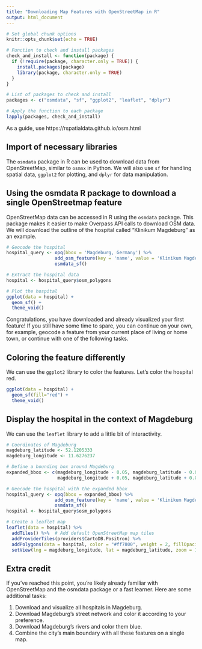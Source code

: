 ```yaml
---
title: "Downloading Map Features with OpenStreetMap in R"
output: html_document
---
```


```r
# Set global chunk options
knitr::opts_chunk$set(echo = TRUE)

# Function to check and install packages
check_and_install <- function(package) {
  if (!require(package, character.only = TRUE)) {
    install.packages(package)
    library(package, character.only = TRUE)
  }
}

# List of packages to check and install
packages <- c("osmdata", "sf", "ggplot2", "leaflet", "dplyr")

# Apply the function to each package
lapply(packages, check_and_install)

```

As a guide, use https://rspatialdata.github.io/osm.html

## Import of necessary libraries

The `osmdata` package in R can be used to download data from OpenStreetMap, similar to `osmnx` in Python. We will also use `sf` for handling spatial data, `ggplot2` for plotting, and `dplyr` for data manipulation.

## Using the osmdata R package to download a single OpenStreetmap feature

OpenStreetMap data can be accessed in R using the `osmdata` package. This package makes it easier to make Overpass API calls to download OSM data. We will download the outline of the hospital called "Klinikum Magdeburg" as an example.

```r
# Geocode the hospital
hospital_query <- opq(bbox = 'Magdeburg, Germany') %>%
                  add_osm_feature(key = 'name', value = 'Klinikum Magdeburg') %>%
                  osmdata_sf()

# Extract the hospital data
hospital <- hospital_query$osm_polygons

# Plot the hospital
ggplot(data = hospital) +
  geom_sf() +
  theme_void()
```

Congratulations, you have downloaded and already visualized your first feature! If you still have some time to spare, you can continue on your own, for example, geocode a feature from your current place of living or home town, or continue with one of the following tasks.

## Coloring the feature differently

We can use the `ggplot2` library to color the features. Let's color the hospital red.

```r
ggplot(data = hospital) +
  geom_sf(fill="red") +
  theme_void()
```

## Display the hospital in the context of Magdeburg

We can use the `leaflet` library to add a little bit of interactivity.

```r
# Coordinates of Magdeburg
magdeburg_latitude <- 52.1205333
magdeburg_longitude <- 11.6276237

# Define a bounding box around Magdeburg
expanded_bbox <- c(magdeburg_longitude - 0.05, magdeburg_latitude - 0.05, 
                   magdeburg_longitude + 0.05, magdeburg_latitude + 0.05)

# Geocode the hospital with the expanded bbox
hospital_query <- opq(bbox = expanded_bbox) %>%
                  add_osm_feature(key = 'name', value = 'Klinikum Magdeburg') %>%
                  osmdata_sf()
hospital <- hospital_query$osm_polygons

# Create a leaflet map
leaflet(data = hospital) %>%
  addTiles() %>%  # Add default OpenStreetMap map tiles
  addProviderTiles(providers$CartoDB.Positron) %>%
  addPolygons(data = hospital, color = "#ff7800", weight = 2, fillOpacity = 0.5, smoothFactor = 0.5) %>%
  setView(lng = magdeburg_longitude, lat = magdeburg_latitude, zoom = 12)
```

## Extra credit

If you've reached this point, you're likely already familiar with OpenStreetMap and the osmdata package or a fast learner. Here are some additional tasks:

1. Download and visualize all hospitals in Magdeburg.
2. Download Magdeburg's street network and color it according to your preference.
3. Download Magdeburg's rivers and color them blue.
4. Combine the city's main boundary with all these features on a single map.
